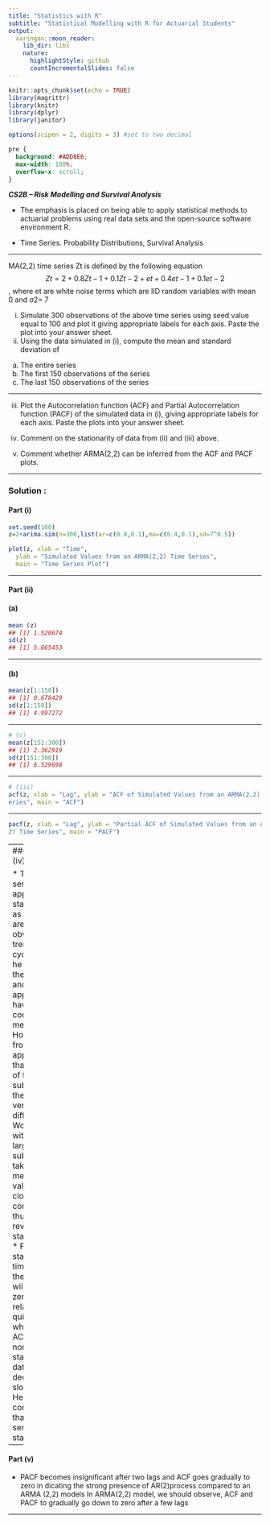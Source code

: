 ```yaml
---
title: "Statistics with R"
subtitle: "Statistical Modelling with R for Actuarial Students"
output:
  xaringan::moon_reader:
    lib_dir: libs
    nature:
      highlightStyle: github
      countIncrementalSlides: false
---
```


```r
knitr::opts_chunk$set(echo = TRUE)
library(magrittr)
library(knitr)
library(dplyr)
library(janitor)

options(scipen = 2, digits = 3) #set to two decimal 
```

```css
pre {
  background: #ADD8E6;
  max-width: 100%;
  overflow-x: scroll;
}
```


***CS2B – Risk Modelling and Survival Analysis ***


* The emphasis is placed on being able to apply statistical methods to actuarial problems using real data sets and the open-source software environment R. 

* Time Series. Probability Distributions, Survival Analysis

---

MA(2,2) time series Zt is defined by the following equation
$$Zt=2 + 0.8Zt-1 + 0.1Zt-2 + et + 0.4et-1 + 0.1et-2$$ , where et are white noise terms which are IID 
random variables with mean 0 and σ2= 7

i) Simulate 300 observations of the above time series using seed value equal to 100 and plot 
it giving appropriate labels for each axis. Paste the plot into your answer sheet. 
ii) Using the data simulated in (i), compute the mean and standard deviation of 
a) The entire series
b) The first 150 observations of the series
c) The last 150 observations of the series 

---

iii) Plot the Autocorrelation function (ACF) and Partial Autocorrelation function (PACF) of 
the simulated data in (i), giving appropriate labels for each axis. Paste the plots into your 
answer sheet. 

iv) Comment on the stationarity of data from (ii) and (iii) above. 
v) Comment whether ARMA(2,2) can be inferred from the ACF and PACF plots. 

---

### Solution :

#### Part (i)

```r
set.seed(100) 
z=2+arima.sim(n=300,list(ar=c(0.8,0.1),ma=c(0.4,0.1),sd=7^0.5))

plot(z, xlab = "Time", 
  ylab = "Simulated Values from an ARMA(2,2) Time Series", 
  main = "Time Series Plot")

```

---
  
#### Part (ii)
#### (a)

```r
mean (z)
## [1] 1.520674
sd(z)
## [1] 5.865453

```

---

#### (b)

```r
mean(z[1:150])
## [1] 0.678429
sd(z[1:150])
## [1] 4.997272
```

---

```r
# (c)
mean(z[151:300])
## [1] 2.362919
sd(z[151:300])
## [1] 6.529698
```

---

```r
# (iii)
acf(z, xlab = "Lag", ylab = "ACF of Simulated Values from an ARMA(2,2) Time S
eries", main = "ACF") 

```

---

```r
pacf(z, xlab = "Lag", ylab = "Partial ACF of Simulated Values from an ARMA(2,
2) Time Series", main = "PACF")
```

---
#### Part (iv)

* The series appears stationary as there are no obvious trends or cycles in t
he graph of the series and it appears to have constant mean. 
*  However, from (ii), it appears that mean of the two subsets of the data is 
very different.
* Working with a larger subset takes the mean values closer to constant thus 
revealing in stationarity. 
* For a stationary time series, the ACF will drop to zero relatively quickly, 
while the ACF of non-stationary data decreases slowly 
# Hence, we confirm that the series is stationary

---

#### Part (v)

* PACF becomes insignificant after two lags and ACF goes gradually to zero in
dicating the strong presence of AR(2)process compared to an ARMA (2,2) models
 In ARMA(2,2) model, we should observe, ACF and PACF to gradually go down to 
zero after a few lags

---